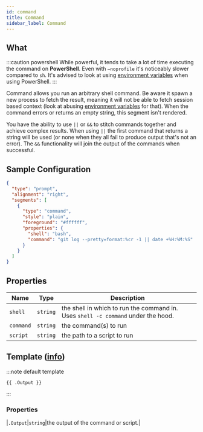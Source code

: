 ```yaml
---
id: command
title: Command
sidebar_label: Command
---
```


## What

:::caution powershell
While powerful, it tends to take a lot of time executing the command on **PowerShell**.
Even with `–noprofile` it's noticeably slower compared to `sh`. It's advised to look at using
[environment variables][env] when using PowerShell.
:::

Command allows you run an arbitrary shell command. Be aware it spawn a new process to fetch the result, meaning
it will not be able to fetch session based context (look at abusing [environment variables][env] for that).
When the command errors or returns an empty string, this segment isn't rendered.

You have the ability to use `||` or `&&` to stitch commands together and achieve complex results. When using `||`
the first command that returns a string will be used (or none when they all fail to produce output that's not an
error). The `&&` functionality will join the output of the commands when successful.

## Sample Configuration

```json
{
  "type": "prompt",
  "alignment": "right",
  "segments": [
    {
      "type": "command",
      "style": "plain",
      "foreground": "#ffffff",
      "properties": {
        "shell": "bash",
        "command": "git log --pretty=format:%cr -1 || date +%H:%M:%S"
      }
    }
  ]
}
```

## Properties

| Name      | Type     | Description                                                                       |
| --------- | -------- | --------------------------------------------------------------------------------- |
| `shell`   | `string` | the shell in which to run the command in. Uses `shell -c command` under the hood. |
| `command` | `string` | the command(s) to run                                                             |
| `script`  | `string` | the path to a script to run                                                       |

## Template ([info][templates])

:::note default template

```template
{{ .Output }}
```

:::

### Properties

|`.Output`|`string`|the output of the command or script.|

[env]: /docs/configuration/templates#environment-variables
[templates]: /docs/configuration/templates
